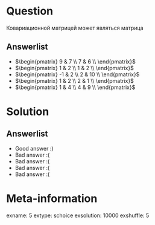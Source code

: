 Question
========
  Ковариационной матрицей может являться матрица
 

Answerlist
----------
*  $\begin{pmatrix} 9 & 7 \\ 7 & 6 \\ \end{pmatrix}$
*  $\begin{pmatrix} 1 & 2 \\ 1 & 2 \\ \end{pmatrix}$
*  $\begin{pmatrix} -1 & 2 \\ 2 & 10 \\ \end{pmatrix}$
*  $\begin{pmatrix} 1 & 2 \\ 2 & 1 \\ \end{pmatrix}$
*  $\begin{pmatrix} 1 & 4 \\ 4 & 9 \\ \end{pmatrix}$

Solution
========

Answerlist
----------
*  Good answer :)
*  Bad answer :(
*  Bad answer :(
*  Bad answer :(
*  Bad answer :(

Meta-information
================
exname: 5
extype: schoice
exsolution: 10000
exshuffle: 5

